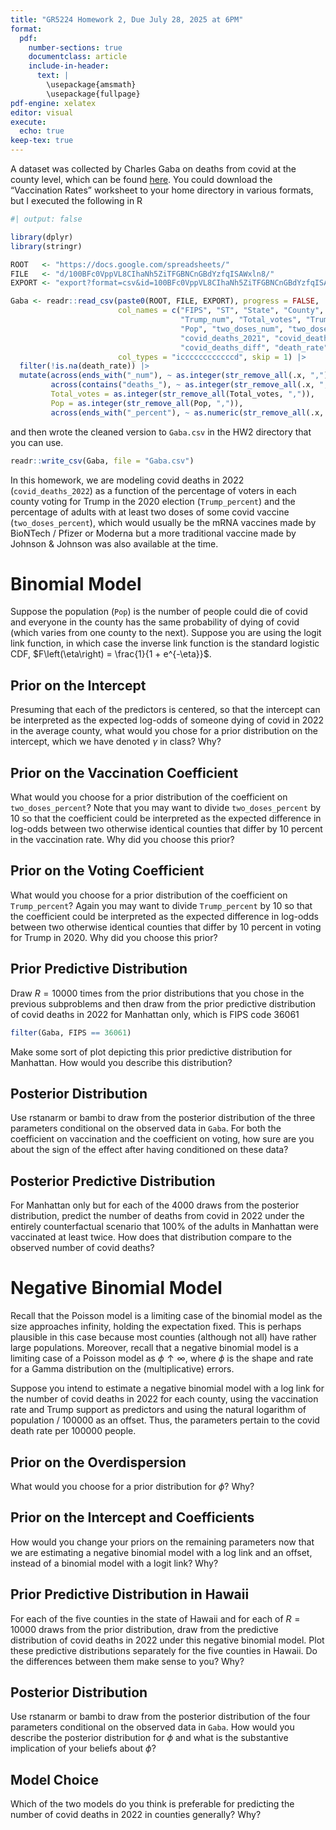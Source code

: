 ```yaml
---
title: "GR5224 Homework 2, Due July 28, 2025 at 6PM"
format: 
  pdf:
    number-sections: true
    documentclass: article
    include-in-header:
      text: |
        \usepackage{amsmath}
        \usepackage{fullpage}
pdf-engine: xelatex
editor: visual
execute: 
  echo: true
keep-tex: true
---
```


A dataset was collected by Charles Gaba on deaths from covid at the county level, which can be found [here](https://docs.google.com/spreadsheets/d/100BFc0VppVL8CIhaNh5ZiTFGBNCnGBdYzfqISAWxln8/). You could download the "Vaccination Rates" worksheet to your home directory in various formats, but I executed the following in R

```r
#| output: false

library(dplyr)
library(stringr)

ROOT   <- "https://docs.google.com/spreadsheets/"
FILE   <- "d/100BFc0VppVL8CIhaNh5ZiTFGBNCnGBdYzfqISAWxln8/"
EXPORT <- "export?format=csv&id=100BFc0VppVL8CIhaNh5ZiTFGBNCnGBdYzfqISAWxln8&gid=0"

Gaba <- readr::read_csv(paste0(ROOT, FILE, EXPORT), progress = FALSE,
                        col_names = c("FIPS", "ST", "State", "County",
                                      "Trump_num", "Total_votes", "Trump_percent",
                                      "Pop", "two_doses_num", "two_doses_percent",
                                      "covid_deaths_2021", "covid_deaths_2022",
                                      "covid_deaths_diff", "death_rate"),
                        col_types = "iccccccccccccd", skip = 1) |>
  filter(!is.na(death_rate)) |>
  mutate(across(ends_with("_num"), ~ as.integer(str_remove_all(.x, ","))),
         across(contains("deaths_"), ~ as.integer(str_remove_all(.x, ","))),
         Total_votes = as.integer(str_remove_all(Total_votes, ",")),
         Pop = as.integer(str_remove_all(Pop, ",")),
         across(ends_with("_percent"), ~ as.numeric(str_remove_all(.x, "%"))))
```

and then wrote the cleaned version to `Gaba.csv` in the HW2 directory that you can use.

```r
readr::write_csv(Gaba, file = "Gaba.csv")
```

In this homework, we are modeling covid deaths in 2022 (`covid_deaths_2022`) as a function of the percentage of voters in each county voting for Trump in the 2020 election (`Trump_percent`) and the percentage of adults with at least two doses of some covid vaccine (`two_doses_percent`), which would usually be the mRNA vaccines made by BioNTech / Pfizer or Moderna but a more traditional vaccine made by Johnson & Johnson was also available at the time.

# Binomial Model

Suppose the population (`Pop`) is the number of people could die of covid and everyone in the county has the same probability of dying of covid (which varies from one county to the next). Suppose you are using the logit link function, in which case the inverse link function is the standard logistic CDF, $F\left(\eta\right) = \frac{1}{1 + e^{-\eta}}$.

## Prior on the Intercept

Presuming that each of the predictors is centered, so that the intercept can be interpreted as the expected log-odds of someone dying of covid in 2022 in the average county, what would you chose for a prior distribution on the intercept, which we have denoted $\gamma$ in class? Why?

## Prior on the Vaccination Coefficient

What would you choose for a prior distribution of the coefficient on `two_doses_percent`? Note that you may want to divide `two_doses_percent` by 10 so that the coefficient could be interpreted as the expected difference in log-odds between two otherwise identical counties that differ by 10 percent in the vaccination rate. Why did you choose this prior?

## Prior on the Voting Coefficient

What would you choose for a prior distribution of the coefficient on `Trump_percent`? Again you may want to divide `Trump_percent` by 10 so that the coefficient could be interpreted as the expected difference in log-odds between two otherwise identical counties that differ by 10 percent in voting for Trump in 2020. Why did you choose this prior?

## Prior Predictive Distribution

Draw $R = 10000$ times from the prior distributions that you chose in the previous subproblems and then draw from the prior predictive distribution of covid deaths in 2022 for Manhattan only, which is FIPS code 36061

```r
filter(Gaba, FIPS == 36061)
```

Make some sort of plot depicting this prior predictive distribution for Manhattan. How would you describe this distribution?

## Posterior Distribution

Use rstanarm or bambi to draw from the posterior distribution of the three parameters conditional on the observed data in `Gaba`. For both the coefficient on vaccination and the coefficient on voting, how sure are you about the sign of the effect after having conditioned on these data?

## Posterior Predictive Distribution

For Manhattan only but for each of the $4000$ draws from the posterior distribution, predict the number of deaths from covid in 2022 under the entirely counterfactual scenario that 100% of the adults in Manhattan were vaccinated at least twice. How does that distribution compare to the observed number of covid deaths?

# Negative Binomial Model

Recall that the Poisson model is a limiting case of the binomial model as the size approaches infinity, holding the expectation fixed. This is perhaps plausible in this case because most counties (although not all) have rather large populations. Moreover, recall that a negative binomial model is a limiting case of a Poisson model as $\phi \uparrow \infty$, where $\phi$ is the shape and rate for a Gamma distribution on the (multiplicative) errors.

Suppose you intend to estimate a negative binomial model with a log link for the number of covid deaths in 2022 for each county, using the vaccination rate and Trump support as predictors and using the natural logarithm of population / 100000 as an offset. Thus, the parameters pertain to the covid death rate per 100000 people.

## Prior on the Overdispersion

What would you choose for a prior distribution for $\phi$? Why?

## Prior on the Intercept and Coefficients

How would you change your priors on the remaining parameters now that we are estimating a negative binomial model with a log link and an offset, instead of a binomial model with a logit link? Why?

## Prior Predictive Distribution in Hawaii

For each of the five counties in the state of Hawaii and for each of $R = 10000$ draws from the prior distribution, draw from the predictive distribution of covid deaths in 2022 under this negative binomial model. Plot these predictive distributions separately for the five counties in Hawaii. Do the differences between them make sense to you? Why?

## Posterior Distribution

Use rstanarm or bambi to draw from the posterior distribution of the four parameters conditional on the observed data in `Gaba`. How would you describe the posterior distribution for $\phi$ and what is the substantive implication of your beliefs about $\phi$?

## Model Choice

Which of the two models do you think is preferable for predicting the number of covid deaths in 2022 in counties generally? Why?
